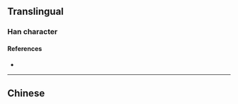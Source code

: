 {{character info/new}}
==Translingual==

===Han character===
{{Han char|rn=85|rad=水|as=08|sn=12|four=|canj=CE|ids=⿱金水}}

====References====
* {{Han ref|kx=0633.080|dkj=17706|hdz=31637.090|uh=6DFE|ud=28158}}

----

==Chinese==
{{zh-see|飲|v}}